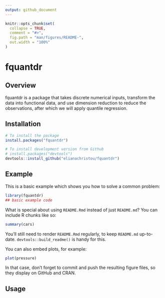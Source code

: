 ```yaml
---
output: github_document
---
```


<!-- README.md is generated from README.Rmd. Please edit that file -->

```r
knitr::opts_chunk$set(
  collapse = TRUE,
  comment = "#>",
  fig.path = "man/figures/README-",
  out.width = "100%"
)
```

# fquantdr

<!-- badges: start -->
<!-- badges: end -->

## Overview

fquantdr is a package that takes discrete numerical inputs, transform the data into functional data, and use dimension reduction to reduce the observations, after which we will apply quantile regression.


## Installation


<!-- You can install the development version of fquantdr from --> <!-- [GitHub](https://github.com/fquantdr) with: -->

``` r
# To install the package 
install.packages("fquantdr")

# To install development version from Github
# install.packages("devtools")
devtools::install_github("elianachristou/fquantdr")
```

## Example

This is a basic example which shows you how to solve a common problem:

```r
library(fquantdr)
## basic example code
```

What is special about using `README.Rmd` instead of just `README.md`? You can include R chunks like so:

```r
summary(cars)
```

You'll still need to render `README.Rmd` regularly, to keep `README.md` up-to-date. `devtools::build_readme()` is handy for this.

You can also embed plots, for example:

```r
plot(pressure)
```

In that case, don't forget to commit and push the resulting figure files, so they display on GitHub and CRAN.

## Usage

<!-- Include ADHD applications? -->

